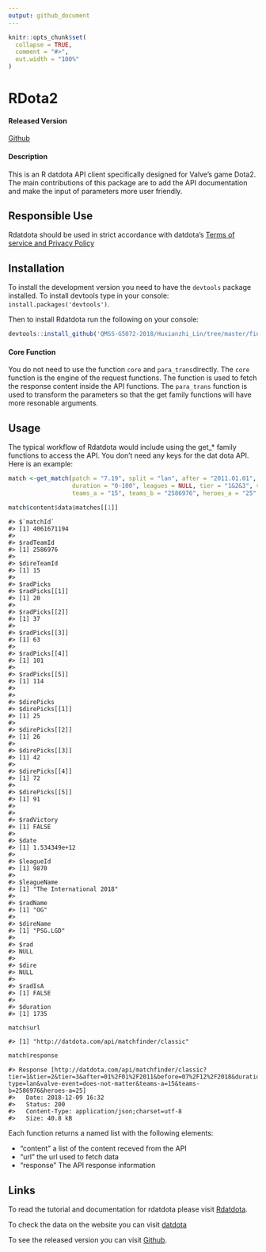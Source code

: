 ```yaml
---
output: github_document
---
```


<!-- README.md is generated from README.Rmd. Please edit that file -->

```r
knitr::opts_chunk$set(
  collapse = TRUE,
  comment = "#>",
  out.width = "100%"
)
```
# RDota2

#### Released Version

[Github](https://github.com/QMSS-G5072-2018/Huxianzhi_Lin/blob/master/final%20project/Rdatdota)

#### Description

This is an R datdota API client specifically designed for Valve's game Dota2. The main contributions of this package are to add the API documentation and make the input of parameters more user friendly.

## Responsible Use

Rdatdota should be used in strict accordance with datdota's [Terms of service and Privacy Policy](http://datdota.com/about)

## Installation  

To install the development version you need to have the `devtools` package installed. To install devtools type in your console: `install.packages('devtools')`.

Then to install Rdatdota run the following on your console:

```R
devtools::install_github('QMSS-G5072-2018/Huxianzhi_Lin/tree/master/final%20project/Rdatdota')
```
#### Core Function  

You do not need to use the function ```core``` and ```para_trans```directly. The ```core``` function is the engine of the request functions. The function is used to fetch the response content inside the API functions. The ```para_trans``` function is used to transform the parameters so that the get family functions will have more resonable arguments.

## Usage

The typical workflow of Rdatdota would include using the get_* family functions to access the API. You don't need any keys for the dat dota API. Here is an example:
```r
match <-get_match(patch = "7.19", split = "lan", after = "2011.01.01", before = "2018.07.12", 
                  duration = "0-100", leagues = NULL, tier = "1&2&3", valve = "does-not-matter", 
                  teams_a = "15", teams_b = "2586976", heroes_a = "25", heroes_b = "20")

match$content$data$matches[[1]]
```
```
#> $`matchId`
#> [1] 4061671194
#> 
#> $radTeamId
#> [1] 2586976
#> 
#> $direTeamId
#> [1] 15
#> 
#> $radPicks
#> $radPicks[[1]]
#> [1] 20
#> 
#> $radPicks[[2]]
#> [1] 37
#> 
#> $radPicks[[3]]
#> [1] 63
#> 
#> $radPicks[[4]]
#> [1] 101
#> 
#> $radPicks[[5]]
#> [1] 114
#> 
#> 
#> $direPicks
#> $direPicks[[1]]
#> [1] 25
#> 
#> $direPicks[[2]]
#> [1] 26
#> 
#> $direPicks[[3]]
#> [1] 42
#> 
#> $direPicks[[4]]
#> [1] 72
#> 
#> $direPicks[[5]]
#> [1] 91
#> 
#> 
#> $radVictory
#> [1] FALSE
#> 
#> $date
#> [1] 1.534349e+12
#> 
#> $leagueId
#> [1] 9870
#> 
#> $leagueName
#> [1] "The International 2018"
#> 
#> $radName
#> [1] "OG"
#> 
#> $direName
#> [1] "PSG.LGD"
#> 
#> $rad
#> NULL
#> 
#> $dire
#> NULL
#> 
#> $radIsA
#> [1] FALSE
#> 
#> $duration
#> [1] 1735
```
```r
match$url
```
```
#> [1] "http://datdota.com/api/matchfinder/classic"  
```
```r
match$response
```
```
#> Response [http://datdota.com/api/matchfinder/classic?tier=1&tier=2&tier=3&after=01%2F01%2F2011&before=07%2F12%2F2018&duration=0%3B100&patch=7.19&split-type=lan&valve-event=does-not-matter&teams-a=15&teams-b=2586976&heroes-a=25]
#>   Date: 2018-12-09 16:32
#>   Status: 200
#>   Content-Type: application/json;charset=utf-8
#>   Size: 40.8 kB
```

Each function returns a named list with the following elements:  

*  "content" a list of the content receved from the API  
*  "url" the url used to fetch data 
*  "response" The API response information

## Links
   
To read the tutorial and documentation for rdatdota please visit [Rdatdota](https://github.com/QMSS-G5072-2018/Huxianzhi_Lin/blob/master/final%20project/Rdatdota/vignettes/rdatdota.Rmd).

To check the data on the website you can visit
[datdota](www.datdota.com)

To see the released version you can visit [Github](https://github.com/QMSS-G5072-2018/Huxianzhi_Lin/tree/master/final%20project/Rdatdota).
